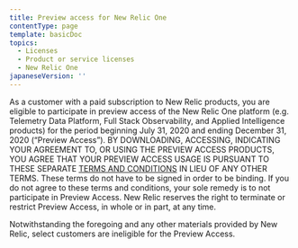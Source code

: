 ```yaml
---
title: Preview access for New Relic One
contentType: page
template: basicDoc
topics:
  - Licenses
  - Product or service licenses
  - New Relic One
japaneseVersion: ''
---
```


As a customer with a paid subscription to New Relic products, you are eligible to participate in preview access of the New Relic One platform (e.g. Telemetry Data Platform, Full Stack Observability, and Applied Intelligence products) for the period beginning July 31, 2020 and ending December 31, 2020 (“Preview Access”). BY DOWNLOADING, ACCESSING, INDICATING YOUR AGREEMENT TO, OR USING THE PREVIEW ACCESS PRODUCTS, YOU AGREE THAT YOUR PREVIEW ACCESS USAGE IS PURSUANT TO THESE SEPARATE [TERMS AND CONDITIONS](https://newrelic.com/termsandconditions/unpaid) IN LIEU OF ANY OTHER TERMS. These terms do not have to be signed in order to be binding. If you do not agree to these terms and conditions, your sole remedy is to not participate in Preview Access. New Relic reserves the right to terminate or restrict Preview Access, in whole or in part, at any time.

Notwithstanding the foregoing and any other materials provided by New Relic, select customers are ineligible for the Preview Access.
